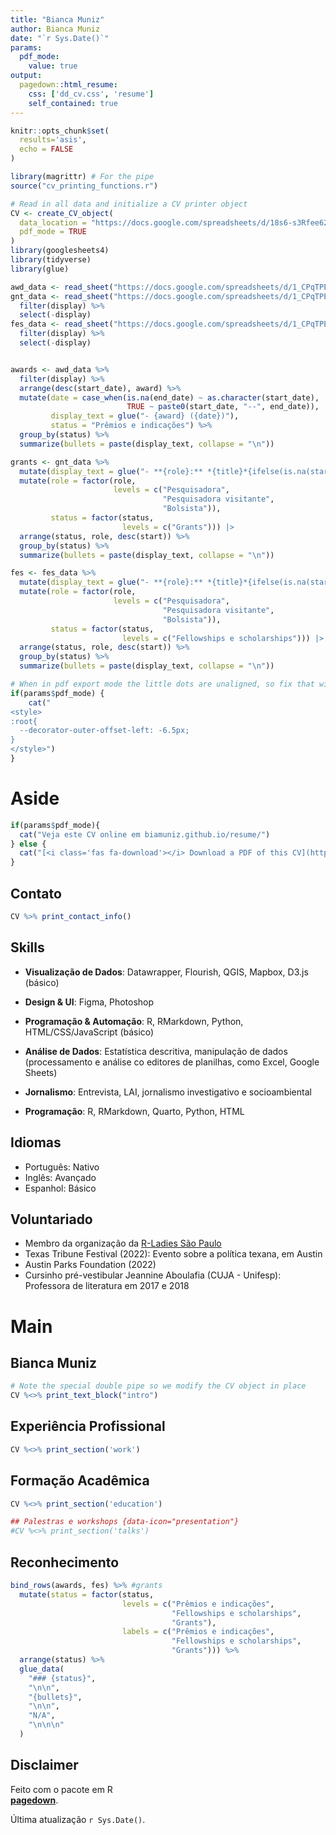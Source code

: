 ```yaml
---
title: "Bianca Muniz"
author: Bianca Muniz
date: "`r Sys.Date()`"
params:
  pdf_mode:
    value: true
output:
  pagedown::html_resume:
    css: ['dd_cv.css', 'resume']
    self_contained: true
---
```


```r
knitr::opts_chunk$set(
  results='asis', 
  echo = FALSE
)

library(magrittr) # For the pipe
source("cv_printing_functions.r")

# Read in all data and initialize a CV printer object
CV <- create_CV_object(
  data_location = "https://docs.google.com/spreadsheets/d/18s6-s3Rfee62fEGagd0JziyXlnQHXGzq-KRmsJxMhfM/edit?gid=917338460#gid=917338460",  
  pdf_mode = TRUE
)
library(googlesheets4)
library(tidyverse)
library(glue)

awd_data <- read_sheet("https://docs.google.com/spreadsheets/d/1_CPqTPEhmnyrj-ku_xp9LjHRefrMyIdXjVf6gVXI2RQ/edit?usp=sharing", sheet = "awards")
gnt_data <- read_sheet("https://docs.google.com/spreadsheets/d/1_CPqTPEhmnyrj-ku_xp9LjHRefrMyIdXjVf6gVXI2RQ/edit?usp=sharing", sheet = "grants") %>%
  filter(display) %>%
  select(-display)
fes_data <- read_sheet("https://docs.google.com/spreadsheets/d/1_CPqTPEhmnyrj-ku_xp9LjHRefrMyIdXjVf6gVXI2RQ/edit?usp=sharing", sheet = "fes") %>%
  filter(display) %>%
  select(-display)


awards <- awd_data %>%
  filter(display) %>%
  arrange(desc(start_date), award) %>%
  mutate(date = case_when(is.na(end_date) ~ as.character(start_date),
                          TRUE ~ paste0(start_date, "--", end_date)),
         display_text = glue("- {award} ({date})"),
         status = "Prêmios e indicações") %>%
  group_by(status) %>%
  summarize(bullets = paste(display_text, collapse = "\n"))

grants <- gnt_data %>%
  mutate(display_text = glue("- **{role}:** *{title}*{ifelse(is.na(start), '', paste0(' (', start, '--', end, ')'))}. {sponsor}{ifelse(is.na(funding), '.', paste0('; $', prettyNum(funding, big.mark = ','), '.'))} {ifelse(is.na(pi), '', paste0(pi, '.'))}")) %>%
  mutate(role = factor(role,
                       levels = c("Pesquisadora",
                                  "Pesquisadora visitante",
                                  "Bolsista")),
         status = factor(status,
                         levels = c("Grants"))) |> 
  arrange(status, role, desc(start)) %>%
  group_by(status) %>%
  summarize(bullets = paste(display_text, collapse = "\n"))

fes <- fes_data %>%
  mutate(display_text = glue("- **{role}:** *{title}*{ifelse(is.na(start), '', paste0(' (', start, '--', end, ')'))}. {sponsor}{ifelse(is.na(funding), '.', paste0('; $', prettyNum(funding, big.mark = ','), '.'))} {ifelse(is.na(pi), '', paste0(pi, '.'))}")) %>%
  mutate(role = factor(role,
                       levels = c("Pesquisadora",
                                  "Pesquisadora visitante",
                                  "Bolsista")),
         status = factor(status,
                         levels = c("Fellowships e scholarships"))) |> 
  arrange(status, role, desc(start)) %>%
  group_by(status) %>%
  summarize(bullets = paste(display_text, collapse = "\n"))

```

```r
# When in pdf export mode the little dots are unaligned, so fix that with some conditional CSS.
if(params$pdf_mode) {
    cat("
<style>
:root{
  --decorator-outer-offset-left: -6.5px;
}
</style>")
}
```

# Aside

```r
if(params$pdf_mode){
  cat("Veja este CV online em biamuniz.github.io/resume/")
} else {
  cat("[<i class='fas fa-download'></i> Download a PDF of this CV](https://github.com/biamuniz/resume/raw/master/bmuniz_cv.pdf)")
}
```

## Contato {#contact}

```r
CV %>% print_contact_info()
```

## Skills {#skills}
-   **Visualização de Dados**: Datawrapper, Flourish, QGIS, Mapbox, D3.js (básico)

-   **Design & UI**: Figma, Photoshop

-   **Programação & Automação**: R, RMarkdown, Python, HTML/CSS/JavaScript (básico)

-   **Análise de Dados**: Estatística descritiva, manipulação de dados (processamento e análise co editores de planilhas, como Excel, Google Sheets)

-   **Jornalismo**: Entrevista, LAI, jornalismo investigativo e socioambiental

-   **Programação**: R, RMarkdown, Quarto, Python, HTML

## Idiomas {#skills}
-   Português: Nativo
-   Inglês: Avançado
-   Espanhol: Básico

## Voluntariado {#skills}

- Membro da organização da [R-Ladies São Paulo](https://rladies-sp.org/)
- Texas Tribune Festival (2022): Evento sobre a política texana, em Austin
- Austin Parks Foundation (2022)
- Cursinho pré-vestibular Jeannine Aboulafia (CUJA - Unifesp): Professora de literatura em 2017 e 2018

<!-- These breaks just force a new page so section doesnt get cut off -->


# Main

## Bianca Muniz {#title}

```r
# Note the special double pipe so we modify the CV object in place
CV %<>% print_text_block("intro") 
```

## Experiência Profissional {data-icon="suitcase"}

```r
CV %<>% print_section('work')
```

## Formação Acadêmica {data-icon="graduation-cap"}

```r
CV %<>% print_section('education')
```

<!-- These breaks just force a new page so section doesnt get cut off -->


```r
## Palestras e workshops {data-icon="presentation"}
#CV %<>% print_section('talks')
```

## Reconhecimento {data-icon="award"}

```r
bind_rows(awards, fes) %>% #grants
  mutate(status = factor(status,
                         levels = c("Prêmios e indicações",
                                    "Fellowships e scholarships",
                                    "Grants"),
                         labels = c("Prêmios e indicações",
                                    "Fellowships e scholarships",
                                    "Grants"))) %>%
  arrange(status) %>%
  glue_data(
    "### {status}",
    "\n\n",
    "{bullets}",
    "\n\n",
    "N/A",
    "\n\n\n"
  )

```
<!-- These breaks just force a new page so section doesnt get cut off -->



## Disclaimer {#disclaimer}

Feito com o pacote em R <br>
[**pagedown**](https://github.com/rstudio/pagedown).



Última atualização `r Sys.Date()`.

